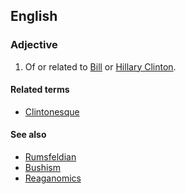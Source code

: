 ==English==
===Adjective===
{{en-adj}}
#Of or related to [[w:Bill Clinton|Bill]] or [[w:Hillary Clinton|Hillary Clinton]].

====Related terms====
*[[Clintonesque]]

====See also====
*[[Rumsfeldian]]
*[[Bushism]]
*[[Reaganomics]]